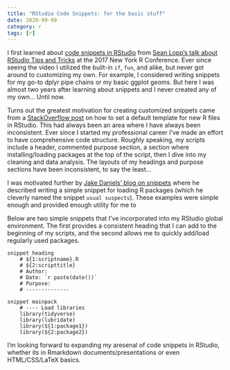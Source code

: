 ```yaml
---
title: "RStudio Code Snippets: for the basic stuff"
date: 2020-99-99
category: r
tags: [r]
---
```


I first learned about [code snippets in RStudio](https://support.rstudio.com/hc/en-us/articles/204463668-Code-Snippets) from [Sean Lopp's talk about RStudio Tips and Tricks](https://www.youtube.com/watch?v=kuSQgswZdr8) at the 2017 New York R Conference. 
Ever since seeing the video I utilized the built-in `if`, `fun`, and alike, but never got around to customizing my own. 
For example, I considered writing snippets for my go-to dplyr pipe chains or my basic ggplot geoms. 
But here I was almost two years after learning about snippets and I never created any of my own... 
Until now.

Turns out the greatest motivation for creating customized snippets came from a [StackOverflow post](https://stackoverflow.com/questions/35158708/how-to-set-default-template-for-new-r-files-in-rstudio) on how to set a default template for new R files in RStudio. 
This had always been an area where I have always been inconsistent. 
Ever since I started my professional career I've made an effort to have comprehensive code structure. 
Roughly speaking, my scripts include a header, commented purpose section, a section where installing/loading packages at the top of the script, then I dive into my cleaning and data analysis. 
The layouts of my headings and purpose sections have been inconsistent, to say the least... 

I was motivated further by [Jake Daniels' blog on snippets](https://datacritics.com/2019/01/28/rstudio-snippets/) where he described writing a simple snippet for loading R packages (which he cleverly named the snippet `usual suspects`). 
These examples were simple enough and provided enough utility for me to 

Below are two simple snippets that I've incorporated into my RStudio global environment. 
The first provides a consistent heading that I can add to the beginning of my scripts, and the second allows me to quickly add/load regularly used packages.
```
snippet heading
    # ${1:scriptname}.R
    # ${2:scripttitle}
    # Author:
    # Date: `r paste(date())`
    # Purpose:
    # --------------

snippet mainpack
    # ---- Load libraries
    library(tidyverse)
    library(lubridate)
    library(${1:package1})
    library(${2:package2})
```

I'm looking forward to expanding my aresenal of code snippets in RStudio, whether its in Rmarkdown documents/presentations or even HTML/CSS/LaTeX basics. 
